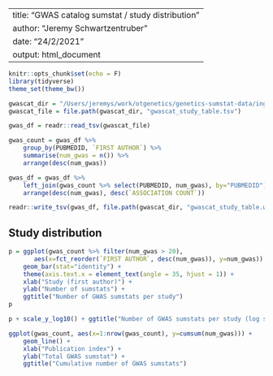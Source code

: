 
---
title: "GWAS catalog sumstat / study distribution"
author: "Jeremy Schwartzentruber"
date: "24/2/2021"
output: html_document
---


```r
knitr::opts_chunk$set(echo = F)
library(tidyverse)
theme_set(theme_bw())
```

```r
gwascat_dir = "/Users/jeremys/work/otgenetics/genetics-sumstat-data/ingest/gwas_catalog/configs/gwascatalog_inputs"
gwascat_file = file.path(gwascat_dir, "gwascat_study_table.tsv")

gwas_df = readr::read_tsv(gwascat_file)

gwas_count = gwas_df %>%
    group_by(PUBMEDID, `FIRST AUTHOR`) %>%
    summarise(num_gwas = n()) %>%
    arrange(desc(num_gwas))

gwas_df = gwas_df %>%
    left_join(gwas_count %>% select(PUBMEDID, num_gwas), by="PUBMEDID") %>%
    arrange(desc(num_gwas), desc(`ASSOCIATION COUNT`))

readr::write_tsv(gwas_df, file.path(gwascat_dir, "gwascat_study_table.with_totals.tsv"))
```

## Study distribution

```r
p = ggplot(gwas_count %>% filter(num_gwas > 20),
       aes(x=fct_reorder(`FIRST AUTHOR`, desc(num_gwas)), y=num_gwas)) +
    geom_bar(stat="identity") +
    theme(axis.text.x = element_text(angle = 35, hjust = 1)) +
    xlab("Study (first author)") +
    ylab("Number of sumstats") +
    ggtitle("Number of GWAS sumstats per study")
p

p + scale_y_log10() + ggtitle("Number of GWAS sumstats per study (log scale")

ggplot(gwas_count, aes(x=1:nrow(gwas_count), y=cumsum(num_gwas))) +
    geom_line() +
    xlab("Publication index") +
    ylab("Total GWAS sumstat") +
    ggtitle("Cumulative number of GWAS sumstats")
```

